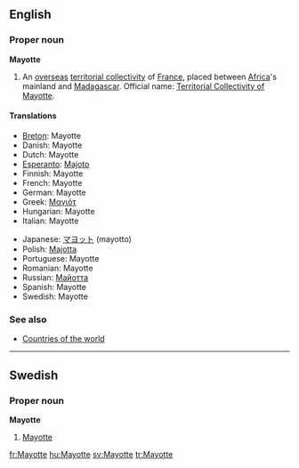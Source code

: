 {{wikipedia}}
==English==

===Proper noun===
'''Mayotte'''

# An [[overseas]] [[territorial collectivity]] of [[France]], placed between [[Africa]]'s mainland and [[Madagascar]]. Official name: [[Territorial Collectivity of Mayotte]].

====Translations====
{{top}}
*[[Breton]]: Mayotte
*Danish: Mayotte
*Dutch: Mayotte
*[[Esperanto]]: [[Majoto]]
*Finnish: Mayotte
*French: Mayotte
*German: Mayotte
*Greek: [[Μαγιότ]]
*Hungarian: Mayotte
*Italian: Mayotte
{{mid}}
*Japanese: [[マヨット]] (mayotto)
*Polish: [[Majotta]]
*Portuguese: Mayotte
*Romanian: Mayotte
*Russian: [[Майотта]]
*Spanish: Mayotte
*Swedish: Mayotte
{{bottom}}

===See also===
*[[Countries of the world]]

----

==Swedish==

===Proper noun===
'''Mayotte'''

# [[#English|Mayotte]]

[[fr:Mayotte]]
[[hu:Mayotte]]
[[sv:Mayotte]]
[[tr:Mayotte]]